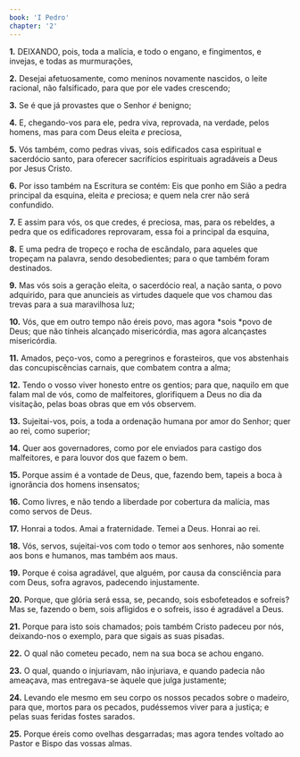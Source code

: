 ```yaml
---
book: 'I Pedro'
chapter: '2'
---
```


**1.** DEIXANDO, pois, toda a malícia, e todo o engano, e fingimentos, e invejas, e todas as murmurações,

**2.** Desejai afetuosamente, como meninos novamente nascidos, o leite racional, não falsificado, para que por ele vades crescendo;

**3.** Se é que já provastes que o Senhor *é* benigno;

**4.** E, chegando-vos para ele, pedra viva, reprovada, na verdade, pelos homens, mas para com Deus eleita *e* preciosa,

**5.** Vós também, como pedras vivas, sois edificados casa espiritual e sacerdócio santo, para oferecer sacrifícios espirituais agradáveis a Deus por Jesus Cristo.

**6.** Por isso também na Escritura se contém: Eis que ponho em Sião a pedra principal da esquina, eleita *e* preciosa; e quem nela crer não será confundido.

**7.** E assim para vós, os que credes, é preciosa, mas, para os rebeldes, a pedra que os edificadores reprovaram, essa foi a principal da esquina,

**8.** E uma pedra de tropeço e rocha de escândalo, para aqueles que tropeçam na palavra, sendo desobedientes; para o que também foram destinados.

**9.** Mas vós sois a geração eleita, o sacerdócio real, a nação santa, o povo adquirido, para que anuncieis as virtudes daquele que vos chamou das trevas para a sua maravilhosa luz;

**10.** Vós, que em outro tempo não éreis povo, mas agora *sois *povo de Deus; que não tínheis alcançado misericórdia, mas agora alcançastes misericórdia.

**11.** Amados, peço-vos, como a peregrinos e forasteiros, que vos abstenhais das concupiscências carnais, que combatem contra a alma;

**12.** Tendo o vosso viver honesto entre os gentios; para que, naquilo em que falam mal de vós, como de malfeitores, glorifiquem a Deus no dia da visitação, pelas boas obras que em vós observem.

**13.** Sujeitai-vos, pois, a toda a ordenação humana por amor do Senhor; quer ao rei, como superior;

**14.** Quer aos governadores, como por ele enviados para castigo dos malfeitores, e para louvor dos que fazem o bem.

**15.** Porque assim é a vontade de Deus, que, fazendo bem, tapeis a boca à ignorância dos homens insensatos;

**16.** Como livres, e não tendo a liberdade por cobertura da malícia, mas como servos de Deus.

**17.** Honrai a todos. Amai a fraternidade. Temei a Deus. Honrai ao rei.

**18.** Vós, servos, sujeitai-vos com todo o temor aos senhores, não somente aos bons e humanos, mas também aos maus.

**19.** Porque é coisa agradável, que alguém, por causa da consciência para com Deus, sofra agravos, padecendo injustamente.

**20.** Porque, que glória será essa, se, pecando, sois esbofeteados e sofreis? Mas se, fazendo o bem, sois afligidos e o sofreis, isso é agradável a Deus.

**21.** Porque para isto sois chamados; pois também Cristo padeceu por nós, deixando-nos o exemplo, para que sigais as suas pisadas.

**22.** O qual não cometeu pecado, nem na sua boca se achou engano.

**23.** O qual, quando o injuriavam, não injuriava, e quando padecia não ameaçava, mas entregava-se àquele que julga justamente;

**24.** Levando ele mesmo em seu corpo os nossos pecados sobre o madeiro, para que, mortos para os pecados, pudéssemos viver para a justiça; e pelas suas feridas fostes sarados.

**25.** Porque éreis como ovelhas desgarradas; mas agora tendes voltado ao Pastor e Bispo das vossas almas.